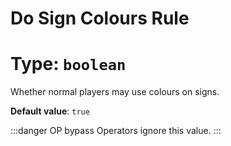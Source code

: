 # Do Sign Colours Rule
# Type: `boolean`
Whether normal players may use colours on signs.

**Default value**: `true`

:::danger OP bypass
Operators ignore this value.
:::
